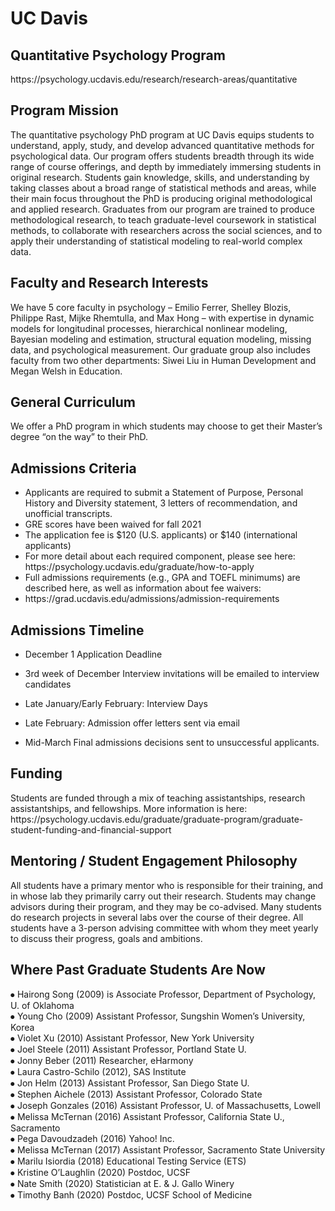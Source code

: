 
# UC Davis  {-}

## Quantitative Psychology Program {-}

https://psychology.ucdavis.edu/research/research-areas/quantitative 

## Program Mission  {-}
The quantitative psychology PhD program at UC Davis equips students to understand, apply, study, and develop advanced quantitative methods for psychological data. Our program offers students breadth through its wide range of course offerings, and depth by immediately immersing students in original research. Students gain knowledge, skills, and understanding by taking classes about a broad range of statistical methods and areas, while their main focus throughout the PhD is producing original methodological and applied research. Graduates from our program are trained to produce methodological research, to teach graduate-level coursework in statistical methods, to collaborate with researchers across the social sciences, and to apply their understanding of statistical modeling to real-world complex data.



## Faculty and Research Interests  {-}
We have 5 core faculty in psychology – Emilio Ferrer, Shelley Blozis, Philippe Rast, Mijke Rhemtulla, and Max Hong – with expertise in dynamic models for longitudinal processes, hierarchical nonlinear modeling, Bayesian modeling and estimation, structural equation modeling, missing data, and psychological measurement. Our graduate group also includes faculty from two other departments: Siwei Liu in Human Development and Megan Welsh in Education.





## General Curriculum  {-}
We offer a PhD program in which students may choose to get their Master’s degree “on the way” to their PhD.




## Admissions Criteria  {-}


-	Applicants are required to submit a Statement of Purpose, Personal History and Diversity statement, 3 letters of recommendation, and unofficial transcripts.  
-	GRE scores have been waived for fall 2021  
-	The application fee is $120 (U.S. applicants) or $140 (international applicants)  
-	For more detail about each required component, please see here: https://psychology.ucdavis.edu/graduate/how-to-apply    
-	Full admissions requirements (e.g., GPA and TOEFL minimums) are described here, as well as information about fee waivers:    
-	https://grad.ucdavis.edu/admissions/admission-requirements  



## Admissions Timeline  {-}


-	December 1 Application Deadline  
-	3rd week of December Interview invitations will be emailed to interview candidates  
- Late January/Early February: Interview Days  

-	Late February: Admission offer letters sent via email  
-	Mid-March Final admissions decisions sent to unsuccessful applicants.  


## Funding  {-}


Students are funded through a mix of teaching assistantships, research assistantships, and fellowships. More information is here: https://psychology.ucdavis.edu/graduate/graduate-program/graduate-student-funding-and-financial-support



## Mentoring / Student Engagement Philosophy  {-}


All students have a primary mentor who is responsible for their training, and in whose lab they primarily carry out their research. Students may change advisors during their program, and they may be co-advised. Many students do research projects in several labs over the course of their degree. All students have a 3-person advising committee with whom they meet yearly to discuss their progress, goals and ambitions.



## Where Past Graduate Students Are Now  {-}

⦁	Hairong Song (2009) is Associate Professor, Department of Psychology, U. of Oklahoma  
⦁	Young Cho (2009) Assistant Professor, Sungshin Women’s University, Korea  
⦁	Violet Xu (2010) Assistant Professor, New York University  
⦁	Joel Steele (2011) Assistant Professor, Portland State U.  
⦁	Jonny Beber (2011) Researcher, eHarmony  
⦁	Laura Castro-Schilo (2012), SAS Institute  
⦁	Jon Helm (2013) Assistant Professor, San Diego State U.  
⦁	Stephen Aichele (2013) Assistant Professor, Colorado State  
⦁	Joseph Gonzales (2016) Assistant Professor, U. of Massachusetts, Lowell  
⦁	Melissa McTernan (2016) Assistant Professor, California State U., Sacramento  
⦁	Pega Davoudzadeh (2016) Yahoo! Inc.  
⦁	Melissa McTernan (2017) Assistant Professor, Sacramento State University  
⦁	Marilu Isiordia (2018) Educational Testing Service (ETS)  
⦁	Kristine O’Laughlin (2020) Postdoc, UCSF  
⦁	Nate Smith (2020) Statistician at E. & J. Gallo Winery  
⦁	Timothy Banh (2020) Postdoc, UCSF School of Medicine  


